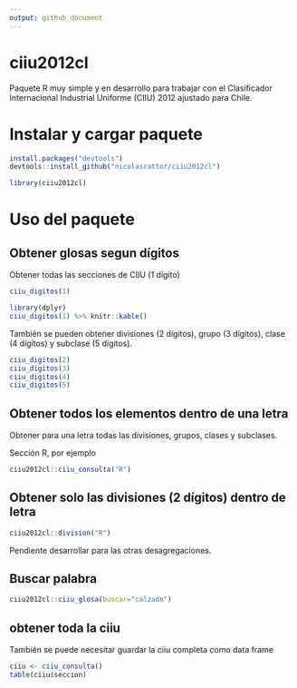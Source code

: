 ```yaml
---
output: github_document
---
```


# ciiu2012cl

Paquete R muy simple y en desarrollo para trabajar con el Clasificador Internacional Industrial Uniforme (CIIU) 2012 ajustado para Chile.

# Instalar y cargar paquete

```r
install.packages("devtools")
devtools::install_github("nicolasrattor/ciiu2012cl")
```

```r
library(ciiu2012cl)
```


# Uso del paquete

## Obtener glosas segun dígitos

Obtener todas las secciones de CIIU (1 dígito)

```r
ciiu_digitos(1)
```

```r
library(dplyr)
ciiu_digitos(1) %>% knitr::kable()
```


También se pueden obtener divisiones (2 dígitos), grupo (3 dígitos), clase (4 dígitos) y subclase (5 dígitos).

```r
ciiu_digitos(2)
ciiu_digitos(3)
ciiu_digitos(4)
ciiu_digitos(5)
```


## Obtener todos los elementos dentro de una letra

Obtener para una letra todas las divisiones, grupos, clases y subclases.

Sección R, por ejemplo

```r
ciiu2012cl::ciiu_consulta("R")
```


## Obtener solo las divisiones (2 dígitos) dentro de letra

```r
ciiu2012cl::division("R")
```

Pendiente desarrollar para las otras desagregaciones. 

## Buscar palabra

```r
ciiu2012cl::ciiu_glosa(buscar="calzado")
```


## obtener toda la ciiu

También se puede necesitar guardar la ciiu completa como data frame

```r
ciiu <- ciiu_consulta()
table(ciiu$seccion)
```

